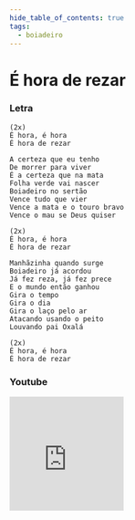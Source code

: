 ```yaml
---
hide_table_of_contents: true
tags:
  - boiadeiro
---
```


# É hora de rezar

### Letra

```text
(2x)
É hora, é hora
É hora de rezar

A certeza que eu tenho
De morrer para viver
É a certeza que na mata
Folha verde vai nascer
Boiadeiro no sertão
Vence tudo que vier
Vence a mata e o touro bravo
Vence o mau se Deus quiser

(2x)
É hora, é hora
É hora de rezar

Manhãzinha quando surge
Boiadeiro já acordou
Já fez reza, já fez prece
E o mundo então ganhou
Gira o tempo
Gira o dia
Gira o laço pelo ar
Atacando usando o peito
Louvando pai Oxalá

(2x)
É hora, é hora
É hora de rezar
```

### Youtube

<iframe
  width="200"
  height="200"
  src="https://www.youtube.com/embed/FeuiwECbDcU?si=1Pn9ZxRm4fhPSrEl"
  title="YouTube video player"
  frameborder="0"
  allow="accelerometer; autoplay; clipboard-write; encrypted-media; gyroscope; picture-in-picture; web-share"
  referrerpolicy="strict-origin-when-cross-origin"
  allowfullscreen
></iframe>
